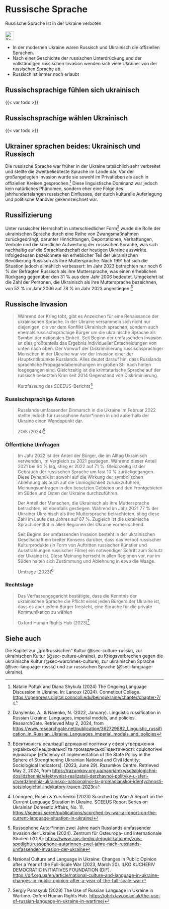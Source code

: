 # Russische Sprache {#sec-language-russia}

::: {.callout-caution title=„Mythos“}
Russische Sprache ist in der Ukraine verboten
[<br></br>![Suche nach Stichwort in EUvsDisinfo](../all_common_img/EUvsDisinfo_400x240.jpg){height=2em}](https://euvsdisinfo.eu/disinformation-cases/?text=russian%20language&sort=relevance)
:::

::: {.callout-tip title=„Wahrheit“}
- In der modernen Ukraine waren Russisch und Ukrainisch die offiziellen Sprachen.
- Nach einer Geschichte der russischen Unterdrückung und der vollständigen russischen Invasion wenden sich viele Ukrainer von der russischen Sprache ab.
- Russisch ist immer noch erlaubt
:::


## Russischsprachige fühlen sich ukrainisch

{{< var todo >}}


## Russischsprachige wählen Ukrainisch

{{< var todo >}}


## Ukrainer sprachen beides: Ukrainisch und Russisch

Die russische Sprache war früher in der Ukraine tatsächlich sehr verbreitet und stellte die zweitbeliebteste Sprache im Lande dar. Vor der großangelegten Invasion wurde sie sowohl im Privatleben als auch in offiziellen Kreisen gesprochen.[^language-russia.de-1] Diese linguistische Dominanz war jedoch kein natürliches Phänomen, sondern eher eine Folge des jahrhundertelangen russischen Einflusses, der durch kulturelle Auferlegung und politische Manöver gekennzeichnet war.


## Russifizierung

Unter russischer Herrschaft in unterschiedlicher Form[^language-russia.de-5] wurde die Rolle der ukrainischen Sprache durch eine Reihe von Zwangsmaßnahmen zurückgedrängt, darunter Hinrichtungen, Deportationen, Verhaftungen, Verbote und die künstliche Aufwertung der russischen Sprache, was sich nachhaltig auf die Sprachlandschaft der heutigen Ukraine auswirkte. Infolgedessen bezeichnete ein erheblicher Teil der ukrainischen Bevölkerung Russisch als ihre Muttersprache. Nach 1991 hat sich die Situation jedoch allmählich verbessert: Im Jahr 2023 betrachten nur noch 6 % der Befragten Russisch als ihre Muttersprache, was einen erheblichen Rückgang gegenüber den 31 % aus dem Jahr 2006 bedeutet. Umgekehrt ist die Zahl der Personen, die Ukrainisch als ihre Muttersprache bezeichnen, von 52 % im Jahr 2006 auf 78 % im Jahr 2023 angestiegen.[^language-russia.de-7]


## Russische Invasion

> Während der Krieg tobt, gibt es Anzeichen für eine Renaissance der ukrainischen Sprache. In der Ukraine versammeln sich nicht nur diejenigen, die vor dem Konflikt Ukrainisch sprachen, sondern auch ehemals russischsprachige Bürger um die ukrainische Sprache als Symbol der nationalen Einheit. Seit Beginn der umfassenden Invasion ist dies größtenteils das Ergebnis individueller Entscheidungen von unten nach oben. Der Vorwurf der Diskriminierung russischsprachiger Menschen in der Ukraine war vor der Invasion einer der Hauptkritikpunkte Russlands. Alles deutet darauf hin, dass Russlands sprachliche Propagandabemühungen im großen Stil nach hinten losgegangen sind. Gleichzeitig ist die krimtatarische Sprache auf der russisch besetzten Krim seit 2014 Gegenstand von Diskriminierung.
> 
> Kurzfassung des SCEEUS-Berichts[^language-russia.de-6]


### Russischsprachige Autoren 

> Russlands umfassender Einmarsch in die Ukraine im Februar 2022 stellte jedoch für russophone Autor*innen in und außerhalb der Ukraine einen Wendepunkt dar.
> 
> ZOiS (2024)[^language-russia.de-4]


### Öffentliche Umfragen

> Im Jahr 2022 ist der Anteil der Bürger, die im Alltag Ukrainisch verwenden, im Vergleich zu 2021 gestiegen. Während dieser Anteil 2021 bei 64 % lag, stieg er 2022 auf 71 %. Gleichzeitig ist der Gebrauch der russischen Sprache um fast 10 % zurückgegangen. Diese Dynamik ist sowohl auf die Wirkung der symbolischen Ablehnung als auch auf die Unmöglichkeit zurückzuführen, Meinungsumfragen in den besetzten Gebieten und den Frontgebieten im Süden und Osten der Ukraine durchzuführen.  
>
> Der Anteil der Menschen, die Ukrainisch als ihre Muttersprache betrachten, ist ebenfalls gestiegen.  Während im Jahr 2021 77 % der Ukrainer Ukrainisch als ihre Muttersprache betrachteten, stieg diese Zahl im Laufe des Jahres auf 87 %. Zugleich ist die ukrainische Sprachidentität in allen Regionen der Ukraine vorherrschend.
> 
> Seit Beginn der umfassenden Invasion besteht in der ukrainischen Gesellschaft ein breiter Konsens darüber, dass das Verbot russischer Kulturprodukte (in Form von Auftritten russischer Künstler und Ausstrahlungen russischer Filme) ein notwendiger Schritt zum Schutz der Ukraine ist. Diese Meinung herrscht in allen Regionen vor, nur im Süden halten sich Zustimmung und Ablehnung in etwa die Waage.
>
> Umfrage (2023)[^language-russia.de-2]



### Rechtslage

> Das Verfassungsgericht bestätigte, dass die Kenntnis der ukrainischen Sprache die Pflicht eines jeden Bürgers der Ukraine ist, dass es aber jedem Bürger freisteht, eine Sprache für die private Kommunikation zu wählen
> 
> Oxford Human Rights Hub (2023)[^language-russia.de-3]


## Siehe auch

Die Kapitel zur „großrussischen“ Kultur (@sec-culture-russia), zur ukrainischen Kultur (@sec-culture-ukraine), zu Kriegsverbrechen gegen die ukrainische Kultur (@sec-warcrimes-culture), zur ukrainischen Sprache (@sec-language-russia) und zur russischen Sprache (@sec-language-ukraine).


[^language-russia.de-5]:  Danylenko, A., & Naienko, N. (2022, January). Linguistic russification in Russian Ukraine: Languages, imperial models, and policies. ResearchGate. Retrieved May 2, 2024, from [https://www.researchgate.net/publication/362729882\_Linguistic\_russification\_in\_Russian\_Ukraine\_Languages\_imperial\_models\_and\_policies](https://www.researchgate.net/publication/362729882_Linguistic_russification_in_Russian_Ukraine_Languages_imperial_models_and_policies) 

[^language-russia.de-7]:  Ефективність реалізації державної політики у сфері утвердження української національної та громадянської ідентичності: соціологічні індикатори \[Efficiency of Implementation of the State Policy in the Sphere of Strengthening Ukrainian National and Civil Identity: Sociological Indicators\]. (2023, June 29). Razumkov Centre. Retrieved May 2, 2024, from [https://razumkov.org.ua/napriamky/sotsiologichni-doslidzhennia/efektyvnist-realizatsii-derzhavnoi-polityky-u-sferi-utverdzhennia-ukrainskoi-natsionalnoi-ta-gromadianskoi-identychnosti-sotsiologichni-indykatory-traven-2023r](https://razumkov.org.ua/napriamky/sotsiologichni-doslidzhennia/efektyvnist-realizatsii-derzhavnoi-polityky-u-sferi-utverdzhennia-ukrainskoi-natsionalnoi-ta-gromadianskoi-identychnosti-sotsiologichni-indykatory-traven-2023r)


[^language-russia.de-1]: Natalie Poftak and Diana Shykula (2024) The Ongoing Language Discussion in Ukraine. In: Lanoux (2024). Conneticut College.   [https://openpress.digital.conncoll.edu/beingukraine/chapter/chapter-7/](https://openpress.digital.conncoll.edu/beingukraine/chapter/chapter-7/)

[^language-russia.de-2]: National Culture and Language in Ukraine: Changes in Public Opinion after a Year of the Full-Scale War (2023, March 20). ILKO KUCHERIV DEMOCRATIC INITIATIVES FOUNDATION (DIF). [https://dif.org.ua/en/article/national-culture-and-language-in-ukraine-changes-in-public-opinion-after-a-year-of-the-full-scale-war](https://dif.org.ua/en/article/national-culture-and-language-in-ukraine-changes-in-public-opinion-after-a-year-of-the-full-scale-war)

[^language-russia.de-3]: Sergiy Panasyuk (2023) The Use of Russian Language in Ukraine in Wartime. Oxford Human Rights Hub. [https://ohrh.law.ox.ac.uk/the-use-of-russian-language-in-ukraine-in-wartime/](https://ohrh.law.ox.ac.uk/the-use-of-russian-language-in-ukraine-in-wartime/)

[^language-russia.de-4]: Russophone Autor*innen zwei Jahre nach Russlands umfassender Invasion der Ukraine (2024). Zentrum für Osteuropa- und internationale Studien (ZOiS). [https://www.zois-berlin.de/publikationen/zois-spotlight/russophone-autorinnen-zwei-jahre-nach-russlands-umfassender-invasion-der-ukraine](https://www.zois-berlin.de/publikationen/zois-spotlight/russophone-autorinnen-zwei-jahre-nach-russlands-umfassender-invasion-der-ukraine)

[^language-russia.de-6]: Lönngren, Rosén & Yurchenko (2023) Scorched by War: A Report on the Current Language Situation in Ukraine. SCEEUS Report Series on Ukrainian Domestic Affairs, No. 11. [https://sceeus.se/en/publications/scorched-by-war-a-report-on-the-current-language-situation-in-ukraine/](https://sceeus.se/en/publications/scorched-by-war-a-report-on-the-current-language-situation-in-ukraine/)

